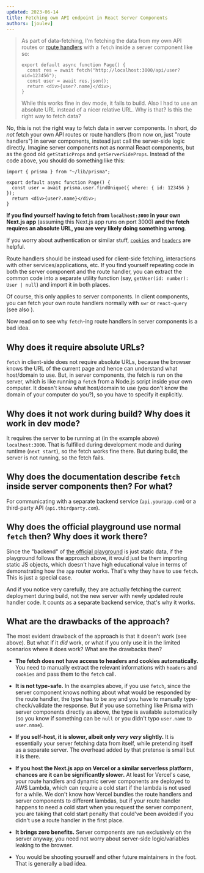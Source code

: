 ```yaml
---
updated: 2023-06-14
title: Fetching own API endpoint in React Server Components
authors: [joulev]
---
```


> As part of data-fetching, I'm fetching the data from my own API routes or
> [route handlers](https://nextjs.org/docs/app/building-your-application/routing/router-handlers)
> with a `fetch` inside a server component like so:
>
> ```tsx
> export default async function Page() {
>   const res = await fetch("http://localhost:3000/api/user?uid=123456");
>   const user = await res.json();
>   return <div>{user?.name}</div>;
> }
> ```
>
> While this works fine in dev mode, it fails to build. Also I had to use an absolute URL instead of
> a nicer relative URL. Why is that? Is this the right way to fetch data?

No, this is not the right way to fetch data in server components. In short, do _not_ fetch your own
API routes or route handlers (from now on, just "route handlers") in server components, instead just
call the server-side logic directly. Imagine server components not as normal React components, but
as the good old `getStaticProps` and `getServerSideProps`. Instead of the code above, you should do
something like this:

```tsx
import { prisma } from "~/lib/prisma";

export default async function Page() {
  const user = await prisma.user.findUnique({ where: { id: 123456 } });
  return <div>{user?.name}</div>;
}
```

**If you find yourself having to fetch from `localhost:3000` in your own Next.js app** (assuming
this Next.js app runs on port 3000) **and the fetch requires an absolute URL, you are very likely
doing something wrong**.

If you worry about authentication or similar stuff,
[`cookies`](https://nextjs.org/docs/app/api-reference/functions/cookies) and
[`headers`](https://nextjs.org/docs/app/api-reference/functions/headers) are helpful.

Route handlers should be instead used for client-side fetching, interactions with other
services/applications, etc. If you find yourself repeating code in both the server component and the
route handler, you can extract the common code into a separate utility function (say,
`getUser(id: number): User | null`) and import it in both places.

Of course, this only applies to server components. In client components, you can fetch your own
route handlers normally with `swr` or `react-query` (see also
<Question id="when-client-component-in-app-router" />).

Now read on to see why `fetch`-ing route handlers in server components is a bad idea.

## Why does it require absolute URLs?

`fetch` in client-side does not require absolute URLs, because the browser knows the URL of the
current page and hence can understand what host/domain to use. But, in server components, the fetch
is run on the server, which is like running a `fetch` from a Node.js script inside your own
computer. It doesn't know what host/domain to use (you don't know the domain of your computer do
you?), so you have to specify it explicitly.

## Why does it not work during build? Why does it work in dev mode?

It requires the server to be running at (in the example above) `localhost:3000`. That is fulfilled
during development mode and during runtime (`next start`), so the fetch works fine there. But during
build, the server is not running, so the fetch fails.

## Why does the documentation describe `fetch` inside server components then? For what?

For communicating with a separate backend service (`api.yourapp.com`) or a third-party API
(`api.thirdparty.com`).

## Why does the official playground use normal `fetch` then? Why does it work there?

Since the "backend" of [the official playground](https://github.com/vercel/app-playground) is just
static data, if the playground follows the approach above, it would just be them importing static JS
objects, which doesn't have high educational value in terms of demonstrating how the `app` router
works. That's why they have to use `fetch`. This is just a special case.

And if you notice very carefully, they are actually fetching the current deployment during build,
not the new server with newly updated route handler code. It counts as a separate backend service,
that's why it works.

## What are the drawbacks of the approach?

The most evident drawback of the approach is that it doesn't work (see above). But what if it _did_
work, or what if you only use it in the limited scenarios where it does work? What are the drawbacks
then?

- **The fetch does not have access to headers and cookies automatically.** You need to manually
  extract the relevant informations with `headers` and `cookies` and pass them to the `fetch` call.

- **It is not type-safe.** In the examples above, if you use `fetch`, since the server component
  knows nothing about what would be responded by the route handler, the type has to be `any` and you
  have to manually type-check/validate the response. But if you use something like Prisma with
  server components directly as above, the type is available automatically (so you know if something
  can be `null` or you didn't typo `user.name` to `user.nmae`).

- **If you self-host, it is slower, albeit only _very very_ slightly.** It is essentially your
  server fetching data from itself, while pretending itself as a separate server. The overhead added
  by that pretense is small but it is there.

- **If you host the Next.js app on Vercel or a similar serverless platform, chances are it can be
  significantly slower.** At least for Vercel's case, your route handlers and dynamic server
  components are deployed to AWS Lambda, which can require a cold start if the lambda is not used
  for a while. We don't know how Vercel bundles the route handlers and server components to
  different lambdas, but if your route handler happens to need a cold start when you request the
  server component, you are taking that cold start penalty that could've been avoided if you didn't
  use a route handler in the first place.

- **It brings zero benefits.** Server components are run exclusively on the server anyway, you need
  not worry about server-side logic/variables leaking to the browser.

- You would be shooting yourself and other future maintainers in the foot. That is generally a bad
  idea.
